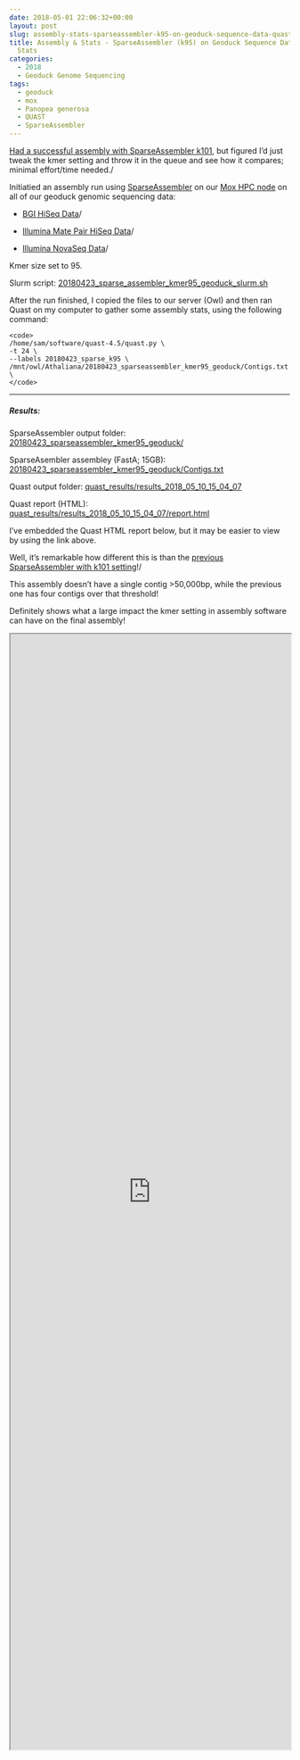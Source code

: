 ```yaml
---
date: 2018-05-01 22:06:32+00:00
layout: post
slug: assembly-stats-sparseassembler-k95-on-geoduck-sequence-data-quast-for-stats
title: Assembly & Stats - SparseAssembler (k95) on Geoduck Sequence Data > Quast for
  Stats
categories:
  - 2018
  - Geoduck Genome Sequencing
tags:
  - geoduck
  - mox
  - Panopea generosa
  - QUAST
  - SparseAssembler
---
```


[Had a successful assembly with SparseAssembler k101](https://robertslab.github.io/sams-notebook/posts/2018/2018-04-05-genome-assembly-sparseassembler-geoduck-genomic-data-kmer101.html), but figured I'd just tweak the kmer setting and throw it in the queue and see how it compares; minimal effort/time needed./

Initiatied an assembly run using  [SparseAssembler](https://github.com/yechengxi/SparseAssembler) on our [Mox HPC node](https://github.com/RobertsLab/hyak_mox/wiki) on all of our geoduck genomic sequencing data:





  * [BGI HiSeq Data](https://robertslab.github.io/sams-notebook/posts/2018/2018-03-27-fastqcmultiqc-bgi-geoduck-genome-sequencing-data.html)/



  * [Illumina Mate Pair HiSeq Data](https://robertslab.github.io/sams-notebook/posts/2018/2018-04-01-trimgalorefastqcmultiqc-illumina-hiseq-genome-sequencing-data-continued.html)/



  * [Illumina NovaSeq Data](https://robertslab.github.io/sams-notebook/posts/2018/2018-01-25-adapter-trimming-and-fastqc-illumina-geoduck-novaseq-data.html)/






Kmer size set to 95.

Slurm script: [20180423_sparse_assembler_kmer95_geoduck_slurm.sh](https://owl.fish.washington.edu/Athaliana/20180423_sparseassembler_kmer95_geoduck/20180423_sparse_assembler_kmer95_geoduck_slurm.sh)

After the run finished, I copied the files to our server (Owl) and then ran Quast on my computer to gather some assembly stats, using the following command:


    
    <code>
    /home/sam/software/quast-4.5/quast.py \
    -t 24 \
    --labels 20180423_sparse_k95 \
    /mnt/owl/Athaliana/20180423_sparseassembler_kmer95_geoduck/Contigs.txt \
    </code>





* * *





##### Results:



SparseAssembler output folder: [20180423_sparseassembler_kmer95_geoduck/](https://owl.fish.washington.edu/Athaliana/20180423_sparseassembler_kmer95_geoduck/)

SparseAsembler assembley (FastA; 15GB): [20180423_sparseassembler_kmer95_geoduck/Contigs.txt](https://owl.fish.washington.edu/Athaliana/20180423_sparseassembler_kmer95_geoduck/Contigs.txt)

Quast output folder: [quast_results/results_2018_05_10_15_04_07](https://owl.fish.washington.edu/Athaliana/quast_results/results_2018_05_10_15_04_07/)

Quast report (HTML): [quast_results/results_2018_05_10_15_04_07/report.html](https://owl.fish.washington.edu/Athaliana/quast_results/results_2018_05_10_15_04_07/report.html)

I've embedded the Quast HTML report below, but it may be easier to view by using the link above.

Well, it's remarkable how different this is than the [previous SparseAssembler with k101 setting](https://robertslab.github.io/sams-notebook/posts/2018/2018-04-05-genome-assembly-sparseassembler-geoduck-genomic-data-kmer101.html)!/

This assembly doesn't have a single contig >50,000bp, while the previous one has four contigs over that threshold!

Definitely shows what a large impact the kmer setting in assembly software can have on the final assembly!

<iframe src="https://owl.fish.washington.edu/Athaliana/quast_results/results_2018_05_10_15_04_07/report.html" width="100%" height="2000" scrolling="yes"></iframe>
